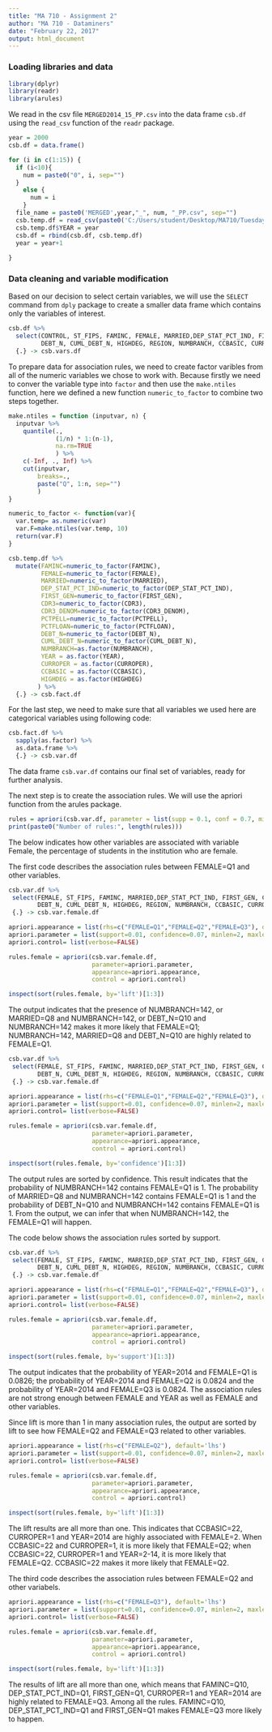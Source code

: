 ---
title: "MA 710 - Assignment 2"
author: "MA 710 - Dataminers"
date: "February 22, 2017"
output: html_document
---

### Loading libraries and data
```{r, message=FALSE, warning=FALSE}
library(dplyr)
library(readr)
library(arules)
```

We read in the csv file `MERGED2014_15_PP.csv` into the data frame `csb.df` using the `read_csv` function of the `readr` package.

```{r,message=FALSE, warning=FALSE}

year = 2000
csb.df = data.frame()

for (i in c(1:15)) {
  if (i<10){
    num = paste0("0", i, sep="")
  }
    else {
      num = i
    }
  file_name = paste0('MERGED',year,"_", num, "_PP.csv", sep="")
  csb.temp.df = read_csv(paste0('C:/Users/student/Desktop/MA710/Tuesday version/Assignment 1/CollegeScorecard_Raw_Data/', file_name))
  csb.temp.df$YEAR = year
  csb.df = rbind(csb.df, csb.temp.df)
  year = year+1
  
}

```

### Data cleaning and variable modification

Based on our decision to select certain variables, we will use the `SELECT` command from `dply` package to create a smaller data frame which contains only the variables of interest.
```{r, message=FALSE, warning=FALSE}
csb.df %>%
  select(CONTROL, ST_FIPS, FAMINC, FEMALE, MARRIED,DEP_STAT_PCT_IND, FIRST_GEN, PREDDEG, CDR3, CDR3_DENOM,PCTPELL, PCTFLOAN, 
         DEBT_N, CUML_DEBT_N, HIGHDEG, REGION, NUMBRANCH, CCBASIC, CURROPER, YEAR) %>%
  {.} -> csb.vars.df
```


To prepare data for association rules, we need to create factor varibles from all of the numeric variables we chose to work with. Because firstly we need to conver the variable type into `factor` and then use the `make.ntiles` function, here we defined a new function `numeric_to_factor` to combine two steps together.
```{r, message=FALSE, warning=FALSE}
make.ntiles = function (inputvar, n) {
  inputvar %>%
    quantile(.,
             (1/n) * 1:(n-1),
             na.rm=TRUE
             ) %>%
    c(-Inf, ., Inf) %>%
    cut(inputvar,
        breaks=.,
        paste("Q", 1:n, sep="")
        )
}

numeric_to_factor <- function(var){
  var.temp= as.numeric(var)
  var.F=make.ntiles(var.temp, 10)
  return(var.F)
}

csb.temp.df %>%
  mutate(FAMINC=numeric_to_factor(FAMINC),
         FEMALE=numeric_to_factor(FEMALE),
         MARRIED=numeric_to_factor(MARRIED),
         DEP_STAT_PCT_IND=numeric_to_factor(DEP_STAT_PCT_IND),
         FIRST_GEN=numeric_to_factor(FIRST_GEN),
         CDR3=numeric_to_factor(CDR3),
         CDR3_DENOM=numeric_to_factor(CDR3_DENOM),
         PCTPELL=numeric_to_factor(PCTPELL),
         PCTFLOAN=numeric_to_factor(PCTFLOAN),
         DEBT_N=numeric_to_factor(DEBT_N),
         CUML_DEBT_N=numeric_to_factor(CUML_DEBT_N),
         NUMBRANCH=as.factor(NUMBRANCH),
         YEAR = as.factor(YEAR),
         CURROPER = as.factor(CURROPER),
         CCBASIC = as.factor(CCBASIC),
         HIGHDEG = as.factor(HIGHDEG)
        ) %>%
  {.} -> csb.fact.df
```
For the last step, we need to make sure that all variables we used here are categorical variables using following code:
```{r}
csb.fact.df %>%
  sapply(as.factor) %>%
  as.data.frame %>%
  {.} -> csb.var.df
```

The data frame `csb.var.df` contains our final set of variables, ready for further analysis.

The next step is to create the association rules. We will use the apriori function from the arules package.

```{r}
rules = apriori(csb.var.df, parameter = list(supp = 0.1, conf = 0.7, minlen = 2, maxlen = 10))
print(paste0("Number of rules:", length(rules)))

```

The below indicates how other variables are associated with variable Female, the percentage of students in the institution who are female. 

The first code describes the association rules between FEMALE=Q1 and other variables. 
```{r}
csb.var.df %>%
 select(FEMALE, ST_FIPS, FAMINC, MARRIED,DEP_STAT_PCT_IND, FIRST_GEN, CDR3, CDR3_DENOM,PCTPELL, PCTFLOAN,
        DEBT_N, CUML_DEBT_N, HIGHDEG, REGION, NUMBRANCH, CCBASIC, CURROPER, YEAR) %>%
 {.} -> csb.var.female.df

apriori.appearance = list(rhs=c("FEMALE=Q1","FEMALE=Q2","FEMALE=Q3"), default='lhs')
apriori.parameter = list(support=0.01, confidence=0.07, minlen=2, maxlen=10)
apriori.control= list(verbose=FALSE)

rules.female = apriori(csb.var.female.df,
                       parameter=apriori.parameter,
                       appearance=apriori.appearance,
                       control = apriori.control)

inspect(sort(rules.female, by='lift')[1:3])
```
The output indicates that the presence of NUMBRANCH=142, or MARRIED=Q8 and NUMBRANCH=142, or DEBT_N=Q10 and NUMBRANCH=142 makes it more likely that FEMALE=Q1; NUMBRANCH=142, MARRIED=Q8 and DEBT_N=Q10 are highly related to FEMALE=Q1. 
```{r}
csb.var.df %>%
 select(FEMALE, ST_FIPS, FAMINC, MARRIED,DEP_STAT_PCT_IND, FIRST_GEN, CDR3, CDR3_DENOM,PCTPELL, PCTFLOAN,
        DEBT_N, CUML_DEBT_N, HIGHDEG, REGION, NUMBRANCH, CCBASIC, CURROPER, YEAR) %>%
 {.} -> csb.var.female.df

apriori.appearance = list(rhs=c("FEMALE=Q1","FEMALE=Q2","FEMALE=Q3"), default='lhs')
apriori.parameter = list(support=0.01, confidence=0.07, minlen=2, maxlen=10)
apriori.control= list(verbose=FALSE)

rules.female = apriori(csb.var.female.df,
                       parameter=apriori.parameter,
                       appearance=apriori.appearance,
                       control = apriori.control)

inspect(sort(rules.female, by='confidence')[1:3])
```

The output rules are sorted by confidence. This result indicates that the probability of NUMBRANCH=142 contains FEMALE=Q1 is 1. The probability of MARRIED=Q8 and NUMBRANCH=142 contains FEMALE=Q1 is 1 and the probability of DEBT_N=Q10 and NUMBRANCH=142 contains FEMALE=Q1 is 1. From the output, we can infer that when NUMBRANCH=142, the FEMALE=Q1 will happen. 


The code below shows the association rules sorted by support. 
```{r}
csb.var.df %>%
 select(FEMALE, ST_FIPS, FAMINC, MARRIED,DEP_STAT_PCT_IND, FIRST_GEN, CDR3, CDR3_DENOM,PCTPELL, PCTFLOAN,
        DEBT_N, CUML_DEBT_N, HIGHDEG, REGION, NUMBRANCH, CCBASIC, CURROPER, YEAR) %>%
 {.} -> csb.var.female.df

apriori.appearance = list(rhs=c("FEMALE=Q1","FEMALE=Q2","FEMALE=Q3"), default='lhs')
apriori.parameter = list(support=0.01, confidence=0.07, minlen=2, maxlen=10)
apriori.control= list(verbose=FALSE)

rules.female = apriori(csb.var.female.df,
                       parameter=apriori.parameter,
                       appearance=apriori.appearance,
                       control = apriori.control)

inspect(sort(rules.female, by='support')[1:3])
```
The output indicates that the probability of YEAR=2014 and FEMALE=Q1 is 0.0826; the probability of YEAR=2014 and FEMALE=Q2 is 0.0824 and the probability of YEAR=2014 and FEMALE=Q3 is 0.0824. The association rules are not strong enough between FEMALE and YEAR as well as FEMALE and other variables. 



Since lift is more than 1 in many association rules, the output are sorted by lift to see how FEMALE=Q2 and FEMALE=Q3 related to other variables. 
```{r}
apriori.appearance = list(rhs=c("FEMALE=Q2"), default='lhs')
apriori.parameter = list(support=0.01, confidence=0.07, minlen=2, maxlen=10)
apriori.control= list(verbose=FALSE)

rules.female = apriori(csb.var.female.df,
                       parameter=apriori.parameter,
                       appearance=apriori.appearance,
                       control = apriori.control)

inspect(sort(rules.female, by='lift')[1:3])
```
The lift results are all more than one. This indicates that CCBASIC=22, CURROPER=1 and YEAR=2014 are highly associated with FEMALE=2. When CCBASIC=22 and CURROPER=1, it is more likely that FEMALE=Q2; when CCBASIC=22, CURROPER=1 and YEAR=2-14, it is more likely that FEMALE=Q2. CCBASIC=22 makes it more likely that FEMALE=Q2. 


The third code describes the association rules between FEMALE=Q2 and other variabels.
```{r}
apriori.appearance = list(rhs=c("FEMALE=Q3"), default='lhs')
apriori.parameter = list(support=0.01, confidence=0.07, minlen=2, maxlen=10)
apriori.control= list(verbose=FALSE)

rules.female = apriori(csb.var.female.df,
                       parameter=apriori.parameter,
                       appearance=apriori.appearance,
                       control = apriori.control)

inspect(sort(rules.female, by='lift')[1:3])
```
The results of lift are all more than one, which means that FAMINC=Q10, DEP_STAT_PCT_IND=Q1, FIRST_GEN=Q1, CURROPER=1 and YEAR=2014 are highly related to FEMALE=Q3. Among all the rules. FAMINC=Q10, DEP_STAT_PCT_IND=Q1 and FIRST_GEN=Q1 makes FEMALE=Q3 more likely to happen. 